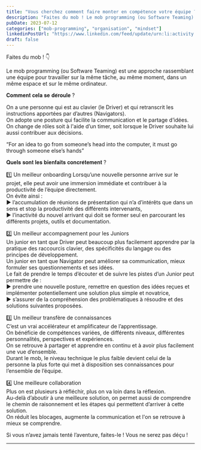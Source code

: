 ```yaml
---
title: "Vous cherchez comment faire monter en compétence votre équipe ?"
description: "Faites du mob ! Le mob programming (ou Software Teaming) est une approche rassemblant une équipe pour travailler sur la même tâche, au même moment, dans un même espace et sur le même ordinateur."
pubDate: 2023-07-12
categories: ["mob-programming", "organisation", "mindset"]
linkedinPostUrl: "https://www.linkedin.com/feed/update/urn:li:activity:7084770184229478401/"
draft: false
---
```



<ImageWithSource
    alt="mob programming"
    src="/images/blog/2023/07/mob.png"
    source="https://medium.com/better-programming/mob-programming-is-quicker-than-you-think-568402c98b2e"
/>

Faites du mob ! 👇

Le mob programming (ou Software Teaming) est une approche rassemblant une équipe pour travailler sur la même tâche, au même moment, dans un même espace et sur le même ordinateur.

𝐂𝐨𝐦𝐦𝐞𝐧𝐭 𝐜𝐞𝐥𝐚 𝐬𝐞 𝐝𝐞́𝐫𝐨𝐮𝐥𝐞 ?

On a une personne qui est au clavier (le Driver) et qui retranscrit les instructions apportées par d’autres (Navigators).  
On adopte une posture qui facilite la communication et le partage d’idées.  
On change de rôles soit à l'aide d’un timer, soit lorsque le Driver souhaite lui aussi contribuer aux décisions.

“For an idea to go from someone’s head into the computer, it must go through someone else’s hands”

𝐐𝐮𝐞𝐥𝐬 𝐬𝐨𝐧𝐭 𝐥𝐞𝐬 𝐛𝐢𝐞𝐧𝐟𝐚𝐢𝐭𝐬 𝐜𝐨𝐧𝐜𝐫𝐞̀𝐭𝐞𝐦𝐞𝐧𝐭 ?

1️⃣  Un meilleur onboarding
Lorsqu’une nouvelle personne arrive sur le projet, elle peut avoir une immersion immédiate et contribuer à la productivité de l’équipe directement.  
On évite ainsi :  
▶ l’accumulation de réunions de présentation qui n’a d’intérêts que dans un sens et stop la productivité des différents intervenants,  
▶ l’inactivité du nouvel arrivant qui doit se former seul en parcourant les différents projets, outils et documentation.

2️⃣  Un meilleur accompagnement pour les Juniors  
Un junior en tant que Driver peut beaucoup plus facilement apprendre par la pratique des raccourcis clavier, des spécificités du langage ou des principes de développement.  
Un junior en tant que Navigator peut améliorer sa communication, mieux formuler ses questionnements et ses idées.  
Le fait de prendre le temps d’écouter et de suivre les pistes d’un Junior peut permettre de :  
▶ prendre une nouvelle posture, remettre en question des idées reçues et implémenter potentiellement une solution plus simple et novatrice,  
▶ s’assurer de la compréhension des problématiques à résoudre et des solutions suivantes proposées.

3️⃣  Un meilleur transfère de connaissances  
C’est un vrai accélérateur et amplificateur de l’apprentissage.  
On bénéficie de compétences variées, de différents niveaux, différentes personnalités, perspectives et expériences.  
On se retrouve à partager et apprendre en continu et à avoir plus facilement une vue d’ensemble.  
Durant le mob, le niveau technique le plus faible devient celui de la personne la plus forte qui met à disposition ses connaissances pour l’ensemble de l’équipe.

4️⃣  Une meilleure collaboration  
Plus on est plusieurs à réfléchir, plus on va loin dans la réflexion.  
Au-delà d’aboutir à une meilleure solution, on permet aussi de comprendre le chemin de raisonnement et les étapes qui permettent d’arriver à cette solution.  
On réduit les blocages, augmente la communication et l'on se retrouve à mieux se comprendre.  

Si vous n’avez jamais tenté l’aventure, faites-le ! Vous ne serez pas déçu !

---